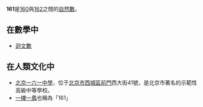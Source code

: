 {{unreferenced|time=2008-12-25}}
{{noteTA|G1=Math}}
{{整数
| 质因数分解 = <math>7\times 23</math>
| 罗马数字 = CLXI
}}
'''161'''是[[160|160]]與[[162|162]]之間的[[自然数|自然數]]。

== 在數學中 ==
{{數字性質|use math=yes}}
*[[迴文數|迴文數]]

== 在人類文化中 ==
*[[北京一六一中學|北京一六一中學]]，位于[[北京市|北京市]][[西城區|西城區]][[前門|前門]]西大街41號，是北京市著名的示範性高級中等學校。
*[[一樓一鳳|一樓一鳳]]也稱為「161」
 
{{數小作品}}